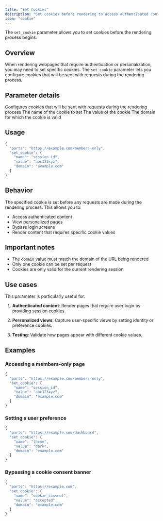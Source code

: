 ```yaml
---
title: "Set Cookies"
description: "Set cookies before rendering to access authenticated content or personalized views"
icon: "cookie"
---
```


The `set_cookie` parameter allows you to set cookies before the rendering process begins.

## Overview

When rendering webpages that require authentication or personalization, you may need to set specific cookies. The `set_cookie` parameter lets you configure cookies that will be sent with requests during the rendering process.

## Parameter details

<ResponseField name="set_cookie" type="object">
  Configures cookies that will be sent with requests during the rendering process
  <Expandable title="Properties">
    <ResponseField name="name" type="string" required>
      The name of the cookie to set
    </ResponseField>
    <ResponseField name="value" type="string" required>
      The value of the cookie
    </ResponseField>
    <ResponseField name="domain" type="string" required>
      The domain for which the cookie is valid
    </ResponseField>
  </Expandable>
</ResponseField>

## Usage

```javascript
{
  "parts": "https://example.com/members-only",
  "set_cookie": {
    "name": "session_id",
    "value": "abc123xyz",
    "domain": "example.com"
  }
}
```

## Behavior

The specified cookie is set before any requests are made during the rendering process. This allows you to:

- Access authenticated content
- View personalized pages
- Bypass login screens
- Render content that requires specific cookie values

## Important notes

- The `domain` value must match the domain of the URL being rendered
- Only one cookie can be set per request
- Cookies are only valid for the current rendering session

## Use cases

This parameter is particularly useful for:

1. **Authenticated content**: Render pages that require user login by providing session cookies.

2. **Personalized views**: Capture user-specific views by setting identity or preference cookies.

3. **Testing**: Validate how pages appear with different cookie values.

## Examples

### Accessing a members-only page

```javascript
{
  "parts": "https://example.com/members-only",
  "set_cookie": {
    "name": "session_id",
    "value": "abc123xyz",
    "domain": "example.com"
  }
}
```

### Setting a user preference

```javascript
{
  "parts": "https://example.com/dashboard",
  "set_cookie": {
    "name": "theme",
    "value": "dark",
    "domain": "example.com"
  }
}
```

### Bypassing a cookie consent banner

```javascript
{
  "parts": "https://example.com",
  "set_cookie": {
    "name": "cookie_consent",
    "value": "accepted",
    "domain": "example.com"
  }
}
``` 